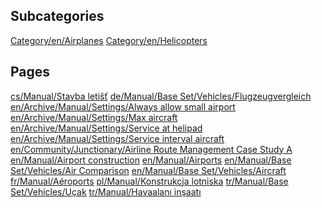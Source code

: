 
== Subcategories ==
[[Category/en/Airplanes]]
[[Category/en/Helicopters]]

== Pages ==
[[cs/Manual/Stavba letišť]]
[[de/Manual/Base Set/Vehicles/Flugzeugvergleich]]
[[en/Archive/Manual/Settings/Always allow small airport]]
[[en/Archive/Manual/Settings/Max aircraft]]
[[en/Archive/Manual/Settings/Service at helipad]]
[[en/Archive/Manual/Settings/Service interval aircraft]]
[[en/Community/Junctionary/Airline Route Management Case Study A]]
[[en/Manual/Airport construction]]
[[en/Manual/Airports]]
[[en/Manual/Base Set/Vehicles/Air Comparison]]
[[en/Manual/Base Set/Vehicles/Aircraft]]
[[fr/Manual/Aéroports]]
[[pl/Manual/Konstrukcja lotniska]]
[[tr/Manual/Base Set/Vehicles/Uçak]]
[[tr/Manual/Havaalanı inşaatı]]
